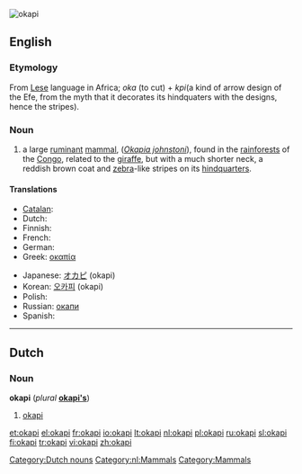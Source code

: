 [[Image:Okapi2.jpg|thumb|okapi]]
{{also|Okapi}}
==English==

===Etymology===
From [[Lese]] language in Africa; ''oka'' (to cut) + ''kpi''(a kind of arrow design of the Efe, from the myth that it decorates its hindquaters with the designs, hence the stripes).

===Noun===
{{wikipedia}}
{{en-noun}}

# a large [[ruminant]] [[mammal]], (''[[Okapia johnstoni]]''), found in the [[rainforest]]s of the [[Congo]], related to the [[giraffe]], but with a much shorter neck, a reddish brown coat and [[zebra]]-like stripes on its [[hindquarters]].

====Translations====
{{trans-top|Large ruminant mammal}}
* [[Catalan]]: {{t-|ca|okapi}}
* Dutch: {{t+|nl|okapi|m}}
* Finnish: {{t+|fi|okapi}}
* French: {{t+|fr|okapi|m}}
* German: {{t+|de|Okapi|n}}
* Greek: [[οκαπία]]
{{trans-mid}}
* Japanese: [[オカピ]] (okapi)
* Korean: [[오카피]] (okapi)
* Polish: {{t+|pl|okapi}}
* Russian: [[окапи]]
* Spanish: {{t-|es|okapi}}
{{trans-bottom}}

----

==Dutch==

===Noun===
'''okapi''' {{m}} (''plural'' '''[[okapi's]]''')

# [[okapi#English|okapi]]

[[Category:Dutch nouns]]
[[Category:nl:Mammals]]


[[Category:Mammals]]

[[et:okapi]]
[[el:okapi]]
[[fr:okapi]]
[[io:okapi]]
[[lt:okapi]]
[[nl:okapi]]
[[pl:okapi]]
[[ru:okapi]]
[[sl:okapi]]
[[fi:okapi]]
[[tr:okapi]]
[[vi:okapi]]
[[zh:okapi]]